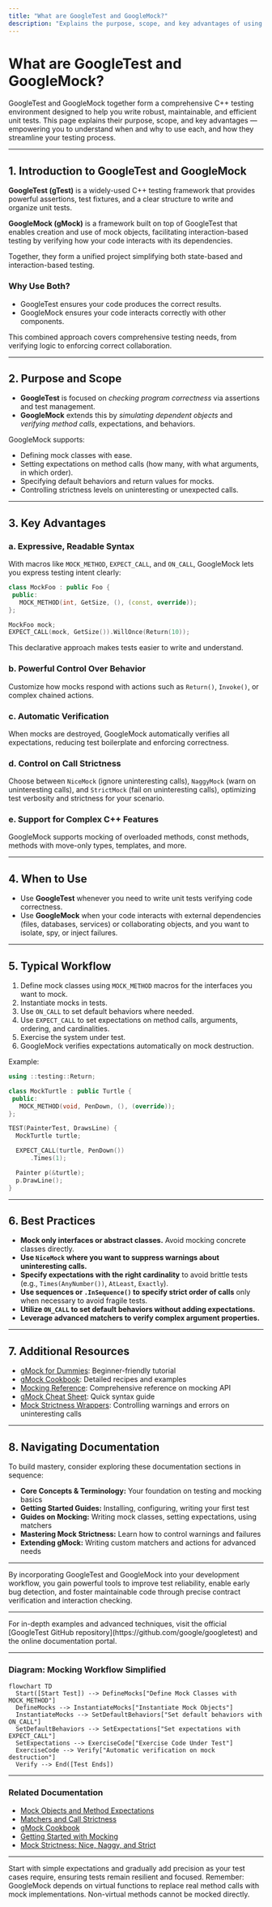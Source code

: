 ```yaml
---
title: "What are GoogleTest and GoogleMock?"
description: "Explains the purpose, scope, and key advantages of using GoogleTest and GoogleMock together for C++ unit testing and mocking. Highlights when and why to use each, and outlines how the unified project helps streamline your testing practices."
---
```


# What are GoogleTest and GoogleMock?

GoogleTest and GoogleMock together form a comprehensive C++ testing environment designed to help you write robust, maintainable, and efficient unit tests. This page explains their purpose, scope, and key advantages — empowering you to understand when and why to use each, and how they streamline your testing process.

---

## 1. Introduction to GoogleTest and GoogleMock

**GoogleTest (gTest)** is a widely-used C++ testing framework that provides powerful assertions, test fixtures, and a clear structure to write and organize unit tests.

**GoogleMock (gMock)** is a framework built on top of GoogleTest that enables creation and use of mock objects, facilitating interaction-based testing by verifying how your code interacts with its dependencies.

Together, they form a unified project simplifying both state-based and interaction-based testing.

### Why Use Both?

- GoogleTest ensures your code produces the correct results.
- GoogleMock ensures your code interacts correctly with other components.

This combined approach covers comprehensive testing needs, from verifying logic to enforcing correct collaboration.

---

## 2. Purpose and Scope

- **GoogleTest** is focused on *checking program correctness* via assertions and test management.
- **GoogleMock** extends this by *simulating dependent objects* and *verifying method calls*, expectations, and behaviors.

GoogleMock supports:

- Defining mock classes with ease.
- Setting expectations on method calls (how many, with what arguments, in which order).
- Specifying default behaviors and return values for mocks.
- Controlling strictness levels on uninteresting or unexpected calls.

---

## 3. Key Advantages

### a. Expressive, Readable Syntax

With macros like `MOCK_METHOD`, `EXPECT_CALL`, and `ON_CALL`, GoogleMock lets you express testing intent clearly:

```cpp
class MockFoo : public Foo {
 public:
   MOCK_METHOD(int, GetSize, (), (const, override));
};

MockFoo mock;
EXPECT_CALL(mock, GetSize()).WillOnce(Return(10));
```

This declarative approach makes tests easier to write and understand.

### b. Powerful Control Over Behavior

Customize how mocks respond with actions such as `Return()`, `Invoke()`, or complex chained actions.

### c. Automatic Verification

When mocks are destroyed, GoogleMock automatically verifies all expectations, reducing test boilerplate and enforcing correctness.

### d. Control on Call Strictness

Choose between `NiceMock` (ignore uninteresting calls), `NaggyMock` (warn on uninteresting calls), and `StrictMock` (fail on uninteresting calls), optimizing test verbosity and strictness for your scenario.

### e. Support for Complex C++ Features

GoogleMock supports mocking of overloaded methods, const methods, methods with move-only types, templates, and more.

---

## 4. When to Use

- Use **GoogleTest** whenever you need to write unit tests verifying code correctness.
- Use **GoogleMock** when your code interacts with external dependencies (files, databases, services) or collaborating objects, and you want to isolate, spy, or inject failures.

---

## 5. Typical Workflow

1. Define mock classes using `MOCK_METHOD` macros for the interfaces you want to mock.
2. Instantiate mocks in tests.
3. Use `ON_CALL` to set default behaviors where needed.
4. Use `EXPECT_CALL` to set expectations on method calls, arguments, ordering, and cardinalities.
5. Exercise the system under test.
6. GoogleMock verifies expectations automatically on mock destruction.

Example:

```cpp
using ::testing::Return;

class MockTurtle : public Turtle {
 public:
   MOCK_METHOD(void, PenDown, (), (override));
};

TEST(PainterTest, DrawsLine) {
  MockTurtle turtle;

  EXPECT_CALL(turtle, PenDown())
      .Times(1);

  Painter p(&turtle);
  p.DrawLine();
}
```

---

## 6. Best Practices

- **Mock only interfaces or abstract classes.** Avoid mocking concrete classes directly.
- **Use `NiceMock` where you want to suppress warnings about uninteresting calls.**
- **Specify expectations with the right cardinality** to avoid brittle tests (e.g., `Times(AnyNumber())`, `AtLeast`, `Exactly`).
- **Use sequences or `.InSequence()` to specify strict order of calls** only when necessary to avoid fragile tests.
- **Utilize `ON_CALL` to set default behaviors without adding expectations.**
- **Leverage advanced matchers to verify complex argument properties.**

---

## 7. Additional Resources

- [gMock for Dummies](https://google.github.io/googletest/gmock_for_dummies.html): Beginner-friendly tutorial
- [gMock Cookbook](https://google.github.io/googletest/gmock_cook_book.html): Detailed recipes and examples
- [Mocking Reference](https://google.github.io/googletest/reference/mocking.html): Comprehensive reference on mocking API
- [gMock Cheat Sheet](https://google.github.io/googletest/gmock_cheat_sheet.html): Quick syntax guide
- [Mock Strictness Wrappers](https://google.github.io/googletest/gmock_cook_book.html#NiceStrictNaggy): Controlling warnings and errors on uninteresting calls

---

## 8. Navigating Documentation

To build mastery, consider exploring these documentation sections in sequence:

- **Core Concepts & Terminology:** Your foundation on testing and mocking basics
- **Getting Started Guides:** Installing, configuring, writing your first test
- **Guides on Mocking:** Writing mock classes, setting expectations, using matchers
- **Mastering Mock Strictness:** Learn how to control warnings and failures
- **Extending gMock:** Writing custom matchers and actions for advanced needs

---

By incorporating GoogleTest and GoogleMock into your development workflow, you gain powerful tools to improve test reliability, enable early bug detection, and foster maintainable code through precise contract verification and interaction checking.

---

<Info>
For in-depth examples and advanced techniques, visit the official [GoogleTest GitHub repository](https://github.com/google/googletest) and the online documentation portal.
</Info>

---

### Diagram: Mocking Workflow Simplified

```mermaid
flowchart TD
  Start([Start Test]) --> DefineMocks["Define Mock Classes with MOCK_METHOD"]
  DefineMocks --> InstantiateMocks["Instantiate Mock Objects"]
  InstantiateMocks --> SetDefaultBehaviors["Set default behaviors with ON_CALL"]
  SetDefaultBehaviors --> SetExpectations["Set expectations with EXPECT_CALL"]
  SetExpectations --> ExerciseCode["Exercise Code Under Test"]
  ExerciseCode --> Verify["Automatic verification on mock destruction"]
  Verify --> End([Test Ends])
```

---

### Related Documentation

- [Mock Objects and Method Expectations](../api-reference/mocking-framework/mock-objects-and-methods.md)
- [Matchers and Call Strictness](../api-reference/mocking-framework/matchers-and-strictness.md)
- [gMock Cookbook](../docs/gmock_cook_book.md)
- [Getting Started with Mocking](../guides/getting-started/mocking-basics.md)
- [Mock Strictness: Nice, Naggy, and Strict](../guides/mocking-masterclass/mock-class-strictness.md)

---

<Callout title="Tip">
Start with simple expectations and gradually add precision as your test cases require, ensuring tests remain resilient and focused.
</Callout>

<Note>
Remember: GoogleMock depends on virtual functions to replace real method calls with mock implementations. Non-virtual methods cannot be mocked directly.
</Note>
